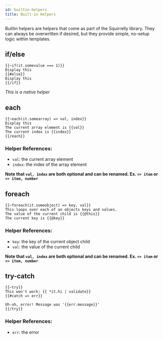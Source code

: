 ```yaml
---
id: builtin-helpers
title: Built-in Helpers
---
```



Builtin helpers are helpers that come as part of the Squirrelly library. They can always be overwritten if desired, but they provide simple, no-setup logic within templates.

## if/else

```sqrl
{{~if(it.somevalue === 1)}}
Display this
{{#else}}
Display this
{{/if}}
```

_This is a native helper_

## each

```sqrl
{{~each(it.somearray) => val, index}}
Display this
The current array element is {{val}}
The current index is {{index}}
{{/each}}
```

### Helper References:

- `val`: the current array element
- `index`: the index of the array element

**Note that `val, index` are both optional and can be renamed. Ex. `=> item` or `=> item, number`**

## foreach

```sqrl
{{~foreach(it.someobject) => key, val}}
This loops over each of an objects keys and values.
The value of the current child is {{@this}}
The current key is {{@key}}
```

### Helper References:

- `key`: the key of the current object child
- `val`: the value of the current child

**Note that `val, index` are both optional and can be renamed. Ex. `=> item` or `=> item, number`**

## try-catch

```sqrl
{{~try}}
This won't work: {{ *it.hi | validate}}
{{#catch => err}}

Uh-oh, error! Message was '{{err.message}}'
{{/try}}
```

### Helper References:

- `err`: the error

